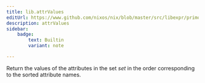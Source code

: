 ```yaml
---
title: lib.attrValues
editUrl: https://www.github.com/nixos/nix/blob/master/src/libexpr/primops.cc
description: attrValues
sidebar:
    badge: 
        text: Builtin
        variant: note

---
```



Return the values of the attributes in the set *set* in the order
corresponding to the sorted attribute names.
